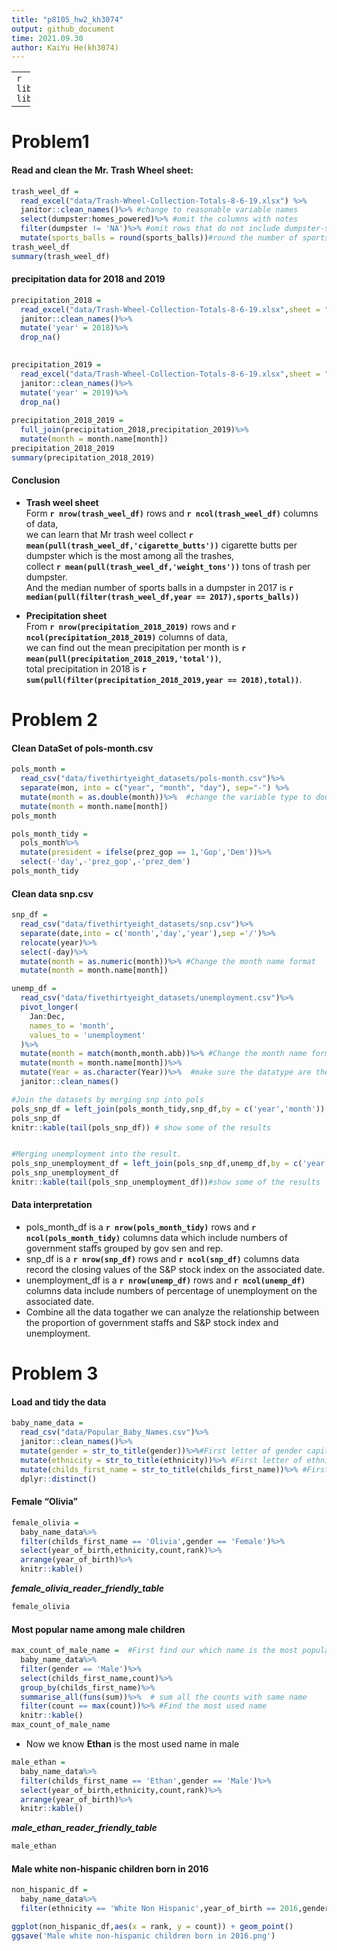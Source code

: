 ```yaml
---
title: "p8105_hw2_kh3074"
output: github_document
time: 2021.09.30
author: KaiYu He(kh3074)
---
```



---
```r
library(tidyverse)
library(readxl)
```

---

# Problem1

#### Read and clean the Mr. Trash Wheel sheet:  

```r
trash_weel_df = 
  read_excel("data/Trash-Wheel-Collection-Totals-8-6-19.xlsx") %>%
  janitor::clean_names()%>% #change to reasonable variable names
  select(dumpster:homes_powered)%>% #omit the columns with notes
  filter(dumpster != 'NA')%>% #omit rows that do not include dumpster-specific data
  mutate(sports_balls = round(sports_balls))#round the number of sports balls to the nearest integer
trash_weel_df
summary(trash_weel_df)

```

#### precipitation data for 2018 and 2019

```r
precipitation_2018 = 
  read_excel("data/Trash-Wheel-Collection-Totals-8-6-19.xlsx",sheet = "2018 Precipitation",skip = 1)%>%
  janitor::clean_names()%>%
  mutate('year' = 2018)%>%
  drop_na()

  
precipitation_2019 = 
  read_excel("data/Trash-Wheel-Collection-Totals-8-6-19.xlsx",sheet = "2019 Precipitation", skip = 1)%>%
  janitor::clean_names()%>%
  mutate('year' = 2019)%>%
  drop_na()
  
precipitation_2018_2019 = 
  full_join(precipitation_2018,precipitation_2019)%>% 
  mutate(month = month.name[month])
precipitation_2018_2019
summary(precipitation_2018_2019)
```

#### Conclusion
- **Trash weel sheet**  
  Form **`r nrow(trash_weel_df)`** rows and **`r ncol(trash_weel_df)`** columns of data,  
  we can learn that Mr trash weel collect **`r mean(pull(trash_weel_df,'cigarette_butts'))`** cigarette butts per dumpster which is the most among all the trashes,  
  collect **`r mean(pull(trash_weel_df,'weight_tons'))`** tons of trash per dumpster.   
  And the median number of sports balls in a dumpster in 2017 is **`r median(pull(filter(trash_weel_df,year == 2017),sports_balls))`**
  

- **Precipitation sheet**  
  From **`r nrow(precipitation_2018_2019)`** rows and **`r ncol(precipitation_2018_2019)`** columns of data,  
  we can find out the mean precipitation per month is **`r mean(pull(precipitation_2018_2019,'total'))`**,  
  total precipitation in 2018 is **`r sum(pull(filter(precipitation_2018_2019,year == 2018),total))`**.
  
# Problem 2

#### Clean DataSet of pols-month.csv
```r
pols_month =
  read_csv("data/fivethirtyeight_datasets/pols-month.csv")%>%
  separate(mon, into = c("year", "month", "day"), sep="-") %>%
  mutate(month = as.double(month))%>%  #change the variable type to double
  mutate(month = month.name[month])
pols_month

pols_month_tidy = 
  pols_month%>%
  mutate(president = ifelse(prez_gop == 1,'Gop','Dem'))%>%
  select(-'day',-'prez_gop',-'prez_dem')
pols_month_tidy
```
#### Clean data snp.csv
```r
snp_df = 
  read_csv("data/fivethirtyeight_datasets/snp.csv")%>%
  separate(date,into = c('month','day','year'),sep ='/')%>%
  relocate(year)%>%
  select(-day)%>%
  mutate(month = as.numeric(month))%>% #Change the month name format 
  mutate(month = month.name[month])

unemp_df = 
  read_csv("data/fivethirtyeight_datasets/unemployment.csv")%>%
  pivot_longer(
    Jan:Dec,
    names_to = 'month',
    values_to = 'unemployment'
  )%>%
  mutate(month = match(month,month.abb))%>% #Change the month name format 
  mutate(month = month.name[month])%>%
  mutate(Year = as.character(Year))%>%  #make sure the datatype are the same
  janitor::clean_names()

#Join the datasets by merging snp into pols
pols_snp_df = left_join(pols_month_tidy,snp_df,by = c('year','month'))
pols_snp_df
knitr::kable(tail(pols_snp_df)) # show some of the results


#Merging unemployment into the result.
pols_snp_unemployment_df = left_join(pols_snp_df,unemp_df,by = c('year','month'))
pols_snp_unemployment_df
knitr::kable(tail(pols_snp_unemployment_df))#show some of the results
```

#### Data interpretation 
- pols_month_df is a **`r nrow(pols_month_tidy)`** rows and **`r ncol(pols_month_tidy)`** columns data which include numbers of government staffs grouped by gov sen and rep.
- snp_df is a **`r nrow(snp_df)`** rows and **`r ncol(snp_df)`** columns data record the closing values of the S&P stock index on the associated date.
- unemployment_df is a **`r nrow(unemp_df)`** rows and **`r ncol(unemp_df)`** columns data include numbers of percentage of unemployment on the associated date.
- Combine all the data togather we can analyze the relationship between the proportion of government staffs and S&P stock index and unemployment.

# Problem 3

#### Load and tidy the data
```r
baby_name_data = 
  read_csv("data/Popular_Baby_Names.csv")%>%
  janitor::clean_names()%>%
  mutate(gender = str_to_title(gender))%>%#First letter of gender capital
  mutate(ethnicity = str_to_title(ethnicity))%>% #First letter of ethnicity capital
  mutate(childs_first_name = str_to_title(childs_first_name))%>% #First letter of name capital
  dplyr::distinct()
```

#### Female "Olivia"
```r
female_olivia = 
  baby_name_data%>%
  filter(childs_first_name == 'Olivia',gender == 'Female')%>%
  select(year_of_birth,ethnicity,count,rank)%>%
  arrange(year_of_birth)%>%
  knitr::kable()
```

***female_olivia_reader_friendly_table***

```r
female_olivia
```


#### Most popular name among male children
```r
max_count_of_male_name =  #First find our which name is the most popular male name
  baby_name_data%>%
  filter(gender == 'Male')%>%
  select(childs_first_name,count)%>%
  group_by(childs_first_name)%>%
  summarise_all(funs(sum))%>%  # sum all the counts with same name
  filter(count == max(count))%>% #Find the most used name
  knitr::kable()
max_count_of_male_name
```
- Now we know **Ethan** is the most used name in male
```r
male_ethan = 
  baby_name_data%>%
  filter(childs_first_name == 'Ethan',gender == 'Male')%>%
  select(year_of_birth,ethnicity,count,rank)%>%
  arrange(year_of_birth)%>%
  knitr::kable()
```

***male_ethan_reader_friendly_table***
```r
male_ethan
```

#### Male white non-hispanic children born in 2016
```r
non_hispanic_df =
  baby_name_data%>%
  filter(ethnicity == 'White Non Hispanic',year_of_birth == 2016,gender == 'Male')

ggplot(non_hispanic_df,aes(x = rank, y = count)) + geom_point()
ggsave('Male white non-hispanic children born in 2016.png')

```

